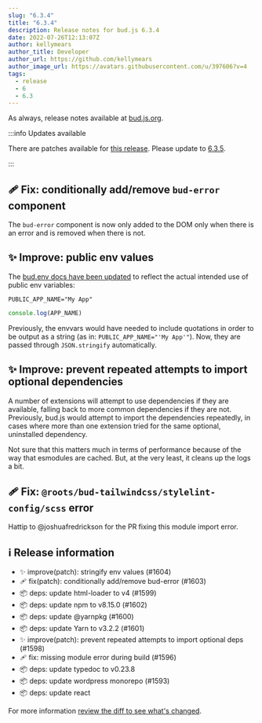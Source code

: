 ```yaml
---
slug: "6.3.4"
title: "6.3.4"
description: Release notes for bud.js 6.3.4
date: 2022-07-26T12:13:07Z
author: kellymears
author_title: Developer
author_url: https://github.com/kellymears
author_image_url: https://avatars.githubusercontent.com/u/397606?v=4
tags:
  - release
  - 6
  - 6.3
---
```


<!--This file is generated-->

As always, release notes available at [bud.js.org](https://bud.js.org/blog/6.3.4).

<!--truncate-->

:::info Updates available

There are patches available for [this release](https://bud.js.org/releases/tags/6-3). Please update to [6.3.5](https://bud.js.org/releases/6.3.5).

:::

## 🩹 Fix: conditionally add/remove `bud-error` component

The `bud-error` component is now only added to the DOM only when there is an error and is removed when there is not.

## ✨ Improve: public env values

The [bud.env docs have been updated](https://bud.js.org/docs/bud.env) to reflect the actual intended use of public env variables:

```env tile=".env"
PUBLIC_APP_NAME="My App"
```

```js title="app.js"
console.log(APP_NAME)
```

Previously, the envvars would have needed to include quotations in order to be output as a string (as in: `PUBLIC_APP_NAME="'My App'"`).
Now, they are passed through `JSON.stringify` automatically.

## ✨ Improve: prevent repeated attempts to import optional dependencies

A number of extensions will attempt to use dependencies if they are available, falling back to more common
dependencies if they are not. Previously, bud.js would attempt to import the dependencies repeatedly, in cases
where more than one extension tried for the same optional, uninstalled dependency.

Not sure that this matters much in terms of performance because of the way that esmodules are cached. But, at the very least,
it cleans up the logs a bit.

## 🩹 Fix: `@roots/bud-tailwindcss/stylelint-config/scss` error

Hattip to @joshuafredrickson for the PR fixing this module import error.

## ℹ️ Release information

- ✨ improve(patch): stringify env values (#1604)
- 🩹 fix(patch): conditionally add/remove bud-error (#1603)
- 📦 deps: update html-loader to v4 (#1599)
- 📦 deps: update npm to v8.15.0 (#1602)
- 📦 deps: update @yarnpkg (#1600)
- 📦 deps: update Yarn to v3.2.2 (#1601)
- ✨ improve(patch): prevent repeated attempts to import optional deps (#1598)
- 🩹 fix: missing module error during build (#1596)
- 📦 deps: update typedoc to v0.23.8
- 📦 deps: update wordpress monorepo (#1593)
- 📦 deps: update react

For more information [review the diff to see what's changed](https://github.com/roots/bud/compare/v6.3.3...v6.3.4).